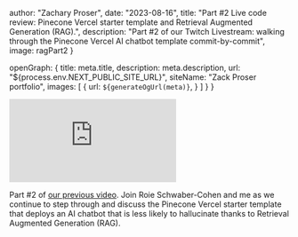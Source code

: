 


  author: "Zachary Proser",
  date: "2023-08-16",
  title: "Part #2 Live code review: Pinecone Vercel starter template and Retrieval Augmented Generation (RAG).",
  description: "Part #2 of our Twitch Livestream: walking through the Pinecone Vercel AI chatbot template commit-by-commit",
  image: ragPart2
}

  openGraph: {
    title: meta.title,
    description: meta.description,
    url: "${process.env.NEXT_PUBLIC_SITE_URL}", 
    siteName: "Zack Proser portfolio",
    images: [
      {
        url: `${generateOgUrl(meta)}`,
      }
    ]
  }
}


<iframe 
  class="youtube-video"
  src="https://www.youtube.com/embed/FrlG83du31Q" 
  title="YouTube video player" 
  frameborder="0" 
  allow="fullscreen;">
</iframe>

Part #2 of [our previous video](/videos/typescript-rag-twitch-part1). Join Roie Schwaber-Cohen and me as we continue to step through and discuss the Pinecone Vercel starter template that deploys an AI chatbot that is less likely to hallucinate thanks to Retrieval Augmented Generation (RAG). 

